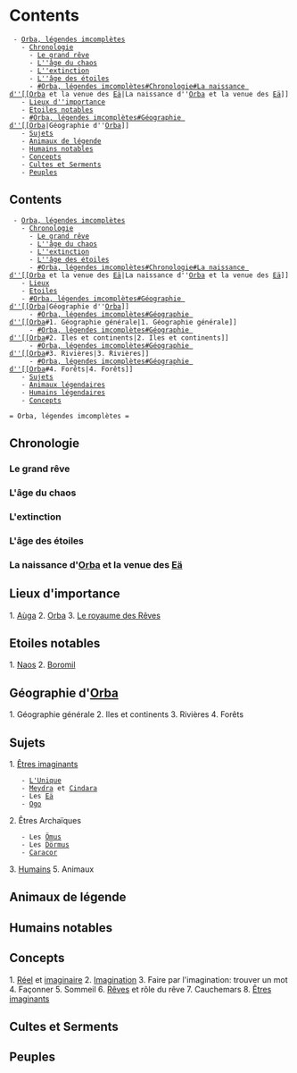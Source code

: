 = Contents =
  - [[#Orba, légendes imcomplètes|Orba, légendes imcomplètes]]
    - [[#Orba, légendes imcomplètes#Chronologie|Chronologie]]
      - [[#Orba, légendes imcomplètes#Chronologie#Le grand rêve|Le grand rêve]]
      - [[#Orba, légendes imcomplètes#Chronologie#L''âge du chaos|L''âge du chaos]]
      - [[#Orba, légendes imcomplètes#Chronologie#L''extinction|L''extinction]]
      - [[#Orba, légendes imcomplètes#Chronologie#L''âge des étoiles|L''âge des étoiles]]
      - [[#Orba, légendes imcomplètes#Chronologie#La naissance d''[[Orba]] et la venue des [[Eä]]|La naissance d''[[Orba]] et la venue des [[Eä]]]]
    - [[#Orba, légendes imcomplètes#Lieux d''importance|Lieux d''importance]]
    - [[#Orba, légendes imcomplètes#Etoiles notables|Etoiles notables]]
    - [[#Orba, légendes imcomplètes#Géographie d''[[Orba]]|Géographie d''[[Orba]]]]
    - [[#Orba, légendes imcomplètes#Sujets|Sujets]]
    - [[#Orba, légendes imcomplètes#Animaux de légende|Animaux de légende]]
    - [[#Orba, légendes imcomplètes#Humains notables|Humains notables]]
    - [[#Orba, légendes imcomplètes#Concepts|Concepts]]
    - [[#Orba, légendes imcomplètes#Cultes et Serments|Cultes et Serments]]
    - [[#Orba, légendes imcomplètes#Peuples|Peuples]]

== Contents ==
  - [[#Orba, légendes imcomplètes|Orba, légendes imcomplètes]]
    - [[#Orba, légendes imcomplètes#Chronologie|Chronologie]]
      - [[#Orba, légendes imcomplètes#Chronologie#Le grand rêve|Le grand rêve]]
      - [[#Orba, légendes imcomplètes#Chronologie#L''âge du chaos|L''âge du chaos]]
      - [[#Orba, légendes imcomplètes#Chronologie#L''extinction|L''extinction]]
      - [[#Orba, légendes imcomplètes#Chronologie#L''âge des étoiles|L''âge des étoiles]]
      - [[#Orba, légendes imcomplètes#Chronologie#La naissance d''[[Orba]] et la venue des [[Eä]]|La naissance d''[[Orba]] et la venue des [[Eä]]]]
    - [[#Orba, légendes imcomplètes#Lieux|Lieux]]
    - [[#Orba, légendes imcomplètes#Etoiles|Etoiles]]
    - [[#Orba, légendes imcomplètes#Géographie d''[[Orba]]|Géographie d''[[Orba]]]]
      - [[#Orba, légendes imcomplètes#Géographie d''[[Orba]]#1. Géographie générale|1. Géographie générale]]
      - [[#Orba, légendes imcomplètes#Géographie d''[[Orba]]#2. Iles et continents|2. Iles et continents]]
      - [[#Orba, légendes imcomplètes#Géographie d''[[Orba]]#3. Rivières|3. Rivières]]
      - [[#Orba, légendes imcomplètes#Géographie d''[[Orba]]#4. Forêts|4. Forêts]]
    - [[#Orba, légendes imcomplètes#Sujets|Sujets]]
    - [[#Orba, légendes imcomplètes#Animaux légendaires|Animaux légendaires]]
    - [[#Orba, légendes imcomplètes#Humains légendaires|Humains légendaires]]
    - [[#Orba, légendes imcomplètes#Concepts|Concepts]]

 = Orba, légendes imcomplètes =

== Chronologie ==
=== Le grand rêve  ===
=== L'âge du chaos  ===
=== L'extinction  ===
=== L'âge des étoiles  ===
=== La naissance d'[[Orba]] et la venue des [[Eä]]  ===

== Lieux d'importance ==
1. [[Aùga]]
2. [[Orba]]
3. [[Le royaume des Rêves]]

== Etoiles notables == 
1. [[Naos]]
2. [[Boromil]]

== Géographie d'[[Orba]] ==
1. Géographie générale
2. Iles et continents
3. Rivières
4. Forêts

== Sujets ==
1. [[Êtres imaginants]]
    - [[L'Unique]] 
    - [[Meydra]] et [[Cindara]] 
    - Les [[Eä]]
    - [[Ogo]] 
2. Êtres Archaïques
    - Les [[Ömus]] 
    - Les [[Dörmus]] 
    - [[Caracor]]
3. [[Humains]]
5. Animaux

== Animaux de légende ==

== Humains notables ==

== Concepts ==
1. [[Réel]] et [[imaginaire]]
2. [[Imagination]]
3. Faire par l'imagination: trouver un mot
4. Façonner
5. Sommeil
6. [[Rêves]] et rôle du rêve
7. Cauchemars
8. [[Êtres imaginants]]

== Cultes et Serments==

== Peuples ==

